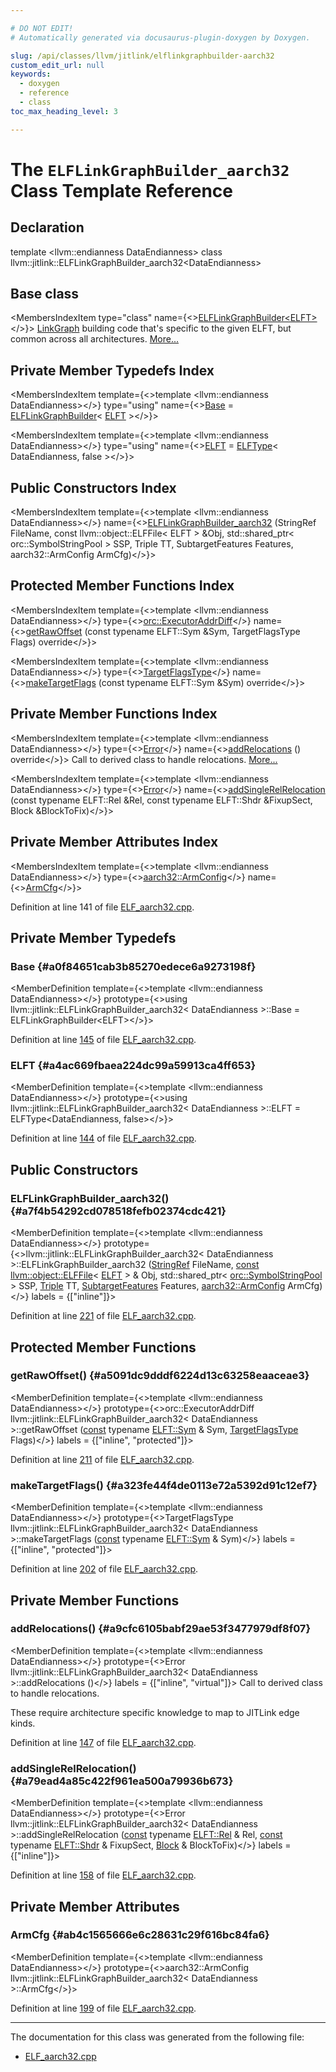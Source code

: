 ```yaml
---

# DO NOT EDIT!
# Automatically generated via docusaurus-plugin-doxygen by Doxygen.

slug: /api/classes/llvm/jitlink/elflinkgraphbuilder-aarch32
custom_edit_url: null
keywords:
  - doxygen
  - reference
  - class
toc_max_heading_level: 3

---
```





# The `ELFLinkGraphBuilder_aarch32` Class Template Reference

<DoxygenPage pluginConfig={pluginConfig}>



## Declaration

<CodeBlock>template &lt;llvm::endianness DataEndianness&gt;
class llvm::jitlink::ELFLinkGraphBuilder_aarch32&lt;DataEndianness&gt;</CodeBlock>

## Base class

<MembersIndex>

<MembersIndexItem
  type="class"
  name={<><a href="/docs/api/classes/llvm/jitlink/elflinkgraphbuilder">ELFLinkGraphBuilder&lt;ELFT&gt;</a></>}>
<a href="/docs/api/classes/llvm/jitlink/linkgraph">LinkGraph</a> building code that&#39;s specific to the given ELFT, but common across all architectures. <a href="/docs/api/classes/llvm/jitlink/elflinkgraphbuilder/#details">More...</a>
</MembersIndexItem>

</MembersIndex>

## Private Member Typedefs Index

<MembersIndex>

<MembersIndexItem
  template={<>template &lt;llvm::endianness DataEndianness&gt;</>}
  type="using"
  name={<><a href="#a0f84651cab3b85270edece6a9273198f">Base</a> = <a href="/docs/api/classes/llvm/jitlink/elflinkgraphbuilder">ELFLinkGraphBuilder</a>&lt; <a href="/docs/api/structs/llvm/object/elftype">ELFT</a> &gt;</>}>
</MembersIndexItem>

<MembersIndexItem
  template={<>template &lt;llvm::endianness DataEndianness&gt;</>}
  type="using"
  name={<><a href="#a4ac669fbaea224dc99a59913ca4ff653">ELFT</a> = <a href="/docs/api/structs/llvm/object/elftype">ELFType</a>&lt; DataEndianness, false &gt;</>}>
</MembersIndexItem>

</MembersIndex>

## Public Constructors Index

<MembersIndex>

<MembersIndexItem
  template={<>template &lt;llvm::endianness DataEndianness&gt;</>}
  name={<><a href="#a7f4b54292cd078518fefb02374cdc421">ELFLinkGraphBuilder&#95;aarch32</a> (StringRef FileName, const llvm::object::ELFFile&lt; ELFT &gt; &amp;Obj, std::shared&#95;ptr&lt; orc::SymbolStringPool &gt; SSP, Triple TT, SubtargetFeatures Features, aarch32::ArmConfig ArmCfg)</>}>
</MembersIndexItem>

</MembersIndex>

## Protected Member Functions Index

<MembersIndex>

<MembersIndexItem
  template={<>template &lt;llvm::endianness DataEndianness&gt;</>}
  type={<><a href="/docs/api/namespaces/llvm/orc/#a59b5f232ad8ec6bf405ddc77c3d6d752">orc::ExecutorAddrDiff</a></>}
  name={<><a href="#a5091dc9dddf6224d13c63258eaaceae3">getRawOffset</a> (const typename ELFT::Sym &amp;Sym, TargetFlagsType Flags) override</>}>
</MembersIndexItem>

<MembersIndexItem
  template={<>template &lt;llvm::endianness DataEndianness&gt;</>}
  type={<><a href="/docs/api/namespaces/llvm/jitlink/#abc9bc580a689ae42bea77b8de495a70c">TargetFlagsType</a></>}
  name={<><a href="#a323fe44f4de0113e72a5392d91c12ef7">makeTargetFlags</a> (const typename ELFT::Sym &amp;Sym) override</>}>
</MembersIndexItem>

</MembersIndex>

## Private Member Functions Index

<MembersIndex>

<MembersIndexItem
  template={<>template &lt;llvm::endianness DataEndianness&gt;</>}
  type={<><a href="/docs/api/classes/llvm/error">Error</a></>}
  name={<><a href="#a9cfc6105babf29ae53f3477979df8f07">addRelocations</a> () override</>}>
Call to derived class to handle relocations. <a href="#a9cfc6105babf29ae53f3477979df8f07">More...</a>
</MembersIndexItem>

<MembersIndexItem
  template={<>template &lt;llvm::endianness DataEndianness&gt;</>}
  type={<><a href="/docs/api/classes/llvm/error">Error</a></>}
  name={<><a href="#a79ead4a85c422f961ea500a79936b673">addSingleRelRelocation</a> (const typename ELFT::Rel &amp;Rel, const typename ELFT::Shdr &amp;FixupSect, Block &amp;BlockToFix)</>}>
</MembersIndexItem>

</MembersIndex>

## Private Member Attributes Index

<MembersIndex>

<MembersIndexItem
  template={<>template &lt;llvm::endianness DataEndianness&gt;</>}
  type={<><a href="/docs/api/structs/llvm/jitlink/aarch32/armconfig">aarch32::ArmConfig</a></>}
  name={<><a href="#ab4c1565666e6c28631c29f616bc84fa6">ArmCfg</a></>}>
</MembersIndexItem>

</MembersIndex>


Definition at line 141 of file <a href="/docs/api/files/lib/lib/executionengine/lib/executionengine/jitlink/elf-aarch32-cpp">ELF&#95;aarch32.cpp</a>.

<SectionDefinition>

## Private Member Typedefs

### Base {#a0f84651cab3b85270edece6a9273198f}

<MemberDefinition
  template={<>template &lt;llvm::endianness DataEndianness&gt;</>}
  prototype={<>using llvm::jitlink::ELFLinkGraphBuilder&#95;aarch32&lt; DataEndianness &gt;::Base =  ELFLinkGraphBuilder&lt;ELFT&gt;</>}>

Definition at line <a href="/docs/api/files/lib/lib/executionengine/lib/executionengine/jitlink/elf-aarch32-cpp/#l00145">145</a> of file <a href="/docs/api/files/lib/lib/executionengine/lib/executionengine/jitlink/elf-aarch32-cpp">ELF&#95;aarch32.cpp</a>.
</MemberDefinition>

### ELFT {#a4ac669fbaea224dc99a59913ca4ff653}

<MemberDefinition
  template={<>template &lt;llvm::endianness DataEndianness&gt;</>}
  prototype={<>using llvm::jitlink::ELFLinkGraphBuilder&#95;aarch32&lt; DataEndianness &gt;::ELFT =  ELFType&lt;DataEndianness, false&gt;</>}>

Definition at line <a href="/docs/api/files/lib/lib/executionengine/lib/executionengine/jitlink/elf-aarch32-cpp/#l00144">144</a> of file <a href="/docs/api/files/lib/lib/executionengine/lib/executionengine/jitlink/elf-aarch32-cpp">ELF&#95;aarch32.cpp</a>.
</MemberDefinition>

</SectionDefinition>

<SectionDefinition>

## Public Constructors

### ELFLinkGraphBuilder&#95;aarch32() {#a7f4b54292cd078518fefb02374cdc421}

<MemberDefinition
  template={<>template &lt;llvm::endianness DataEndianness&gt;</>}
  prototype={<>llvm::jitlink::ELFLinkGraphBuilder&#95;aarch32&lt; DataEndianness &gt;::ELFLinkGraphBuilder&#95;aarch32 (<a href="/docs/api/classes/llvm/stringref">StringRef</a> FileName, <a href="/docs/api/files/lib/lib/target/lib/target/aarch64/aarch64promoteconstant-cpp/#a90f8350fecae261c25be85d38b451bff">const</a> <a href="/docs/api/classes/llvm/object/elffile">llvm::object::ELFFile</a>&lt; <a href="/docs/api/structs/llvm/object/elftype">ELFT</a> &gt; &amp; Obj, std::shared&#95;ptr&lt; <a href="/docs/api/classes/llvm/orc/symbolstringpool">orc::SymbolStringPool</a> &gt; SSP, <a href="/docs/api/classes/llvm/triple">Triple</a> TT, <a href="/docs/api/classes/llvm/subtargetfeatures">SubtargetFeatures</a> Features, <a href="/docs/api/structs/llvm/jitlink/aarch32/armconfig">aarch32::ArmConfig</a> ArmCfg)</>}
  labels = {["inline"]}>

Definition at line <a href="/docs/api/files/lib/lib/executionengine/lib/executionengine/jitlink/elf-aarch32-cpp/#l00221">221</a> of file <a href="/docs/api/files/lib/lib/executionengine/lib/executionengine/jitlink/elf-aarch32-cpp">ELF&#95;aarch32.cpp</a>.
</MemberDefinition>

</SectionDefinition>

<SectionDefinition>

## Protected Member Functions

### getRawOffset() {#a5091dc9dddf6224d13c63258eaaceae3}

<MemberDefinition
  template={<>template &lt;llvm::endianness DataEndianness&gt;</>}
  prototype={<>orc::ExecutorAddrDiff llvm::jitlink::ELFLinkGraphBuilder&#95;aarch32&lt; DataEndianness &gt;::getRawOffset (<a href="/docs/api/files/lib/lib/target/lib/target/aarch64/aarch64promoteconstant-cpp/#a90f8350fecae261c25be85d38b451bff">const</a> typename <a href="/docs/api/structs/llvm/object/elftype/#adf035ef3a492b5b951fd58f0cb807ced">ELFT::Sym</a> &amp; Sym, <a href="/docs/api/namespaces/llvm/jitlink/#abc9bc580a689ae42bea77b8de495a70c">TargetFlagsType</a> Flags)</>}
  labels = {["inline", "protected"]}>

Definition at line <a href="/docs/api/files/lib/lib/executionengine/lib/executionengine/jitlink/elf-aarch32-cpp/#l00211">211</a> of file <a href="/docs/api/files/lib/lib/executionengine/lib/executionengine/jitlink/elf-aarch32-cpp">ELF&#95;aarch32.cpp</a>.
</MemberDefinition>

### makeTargetFlags() {#a323fe44f4de0113e72a5392d91c12ef7}

<MemberDefinition
  template={<>template &lt;llvm::endianness DataEndianness&gt;</>}
  prototype={<>TargetFlagsType llvm::jitlink::ELFLinkGraphBuilder&#95;aarch32&lt; DataEndianness &gt;::makeTargetFlags (<a href="/docs/api/files/lib/lib/target/lib/target/aarch64/aarch64promoteconstant-cpp/#a90f8350fecae261c25be85d38b451bff">const</a> typename <a href="/docs/api/structs/llvm/object/elftype/#adf035ef3a492b5b951fd58f0cb807ced">ELFT::Sym</a> &amp; Sym)</>}
  labels = {["inline", "protected"]}>

Definition at line <a href="/docs/api/files/lib/lib/executionengine/lib/executionengine/jitlink/elf-aarch32-cpp/#l00202">202</a> of file <a href="/docs/api/files/lib/lib/executionengine/lib/executionengine/jitlink/elf-aarch32-cpp">ELF&#95;aarch32.cpp</a>.
</MemberDefinition>

</SectionDefinition>

<SectionDefinition>

## Private Member Functions

### addRelocations() {#a9cfc6105babf29ae53f3477979df8f07}

<MemberDefinition
  template={<>template &lt;llvm::endianness DataEndianness&gt;</>}
  prototype={<>Error llvm::jitlink::ELFLinkGraphBuilder&#95;aarch32&lt; DataEndianness &gt;::addRelocations ()</>}
  labels = {["inline", "virtual"]}>
Call to derived class to handle relocations.

These require architecture specific knowledge to map to JITLink edge kinds.

Definition at line <a href="/docs/api/files/lib/lib/executionengine/lib/executionengine/jitlink/elf-aarch32-cpp/#l00147">147</a> of file <a href="/docs/api/files/lib/lib/executionengine/lib/executionengine/jitlink/elf-aarch32-cpp">ELF&#95;aarch32.cpp</a>.
</MemberDefinition>

### addSingleRelRelocation() {#a79ead4a85c422f961ea500a79936b673}

<MemberDefinition
  template={<>template &lt;llvm::endianness DataEndianness&gt;</>}
  prototype={<>Error llvm::jitlink::ELFLinkGraphBuilder&#95;aarch32&lt; DataEndianness &gt;::addSingleRelRelocation (<a href="/docs/api/files/lib/lib/target/lib/target/aarch64/aarch64promoteconstant-cpp/#a90f8350fecae261c25be85d38b451bff">const</a> typename <a href="/docs/api/structs/llvm/object/elftype/#a3df613b9d37b371f8813858611b265ed">ELFT::Rel</a> &amp; Rel, <a href="/docs/api/files/lib/lib/target/lib/target/aarch64/aarch64promoteconstant-cpp/#a90f8350fecae261c25be85d38b451bff">const</a> typename <a href="/docs/api/structs/llvm/object/elftype/#a8fec91d096b20c03e753e95533345ba2">ELFT::Shdr</a> &amp; FixupSect, <a href="/docs/api/classes/llvm/jitlink/block">Block</a> &amp; BlockToFix)</>}
  labels = {["inline"]}>

Definition at line <a href="/docs/api/files/lib/lib/executionengine/lib/executionengine/jitlink/elf-aarch32-cpp/#l00158">158</a> of file <a href="/docs/api/files/lib/lib/executionengine/lib/executionengine/jitlink/elf-aarch32-cpp">ELF&#95;aarch32.cpp</a>.
</MemberDefinition>

</SectionDefinition>

<SectionDefinition>

## Private Member Attributes

### ArmCfg {#ab4c1565666e6c28631c29f616bc84fa6}

<MemberDefinition
  template={<>template &lt;llvm::endianness DataEndianness&gt;</>}
  prototype={<>aarch32::ArmConfig llvm::jitlink::ELFLinkGraphBuilder&#95;aarch32&lt; DataEndianness &gt;::ArmCfg</>}>

Definition at line <a href="/docs/api/files/lib/lib/executionengine/lib/executionengine/jitlink/elf-aarch32-cpp/#l00199">199</a> of file <a href="/docs/api/files/lib/lib/executionengine/lib/executionengine/jitlink/elf-aarch32-cpp">ELF&#95;aarch32.cpp</a>.
</MemberDefinition>

</SectionDefinition>

<hr/>

The documentation for this class was generated from the following file:

<ul>
<li><a href="/docs/api/files/lib/lib/executionengine/lib/executionengine/jitlink/elf-aarch32-cpp">ELF_aarch32.cpp</a></li>
</ul>

</DoxygenPage>
